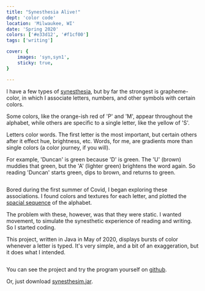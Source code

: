 ```yaml
---
title: "Synesthesia Alive!"
dept: 'color code'
location: 'Milwaukee, WI'
date: 'Spring 2020'
colors: ['#e33d12', '#f1cf00']
tags: ['writing']

cover: {
    images: 'syn,syn1',
    sticky: true,
}

---
```



I have a few types of [synesthesia](https://en.wikipedia.org/wiki/Synesthesia), but by far the strongest is grapheme-color, in which I associate letters, numbers, and other symbols with certain colors.

Some colors, like the orange-ish red of 'P' and 'M', appear throughout the alphabet, while others are specific to a single letter, like the yellow of 'S'.

Letters color words. The first letter is the most important, but certain others after it effect hue, brightness, etc. Words, for me, are gradients more than single colors (a color journey, if you will).

For example, 'Duncan' is green because 'D' is green. The 'U' (brown) muddies that green, but the 'A' (lighter green) brightens the word again. So reading 'Duncan' starts green, dips to brown, and returns to green.

<Img imgKey="syn1" mobileOnly />

Bored during the first summer of Covid, I began exploring these associations. I found colors and textures for each letter, and plotted the [spacial sequence](https://en.wikipedia.org/wiki/Synesthesia#Spatial_sequence_synesthesia) of the alphabet.

The problem with these, however, was that they were static. I wanted movement, to simulate the synesthetic experience of reading and writing. So I started coding.

This project, written in Java in May of 2020, displays bursts of color whenever a letter is typed. It's very simple, and a bit of an exaggeration, but it does what I intended. 

<Img imgKey="syn2" mobileOnly />

You can see the project and try the program yourself on [github](https://github.com/probablyduncan/synesthesim).

Or, just download [synesthesim.jar](/synesthesim.jar). 